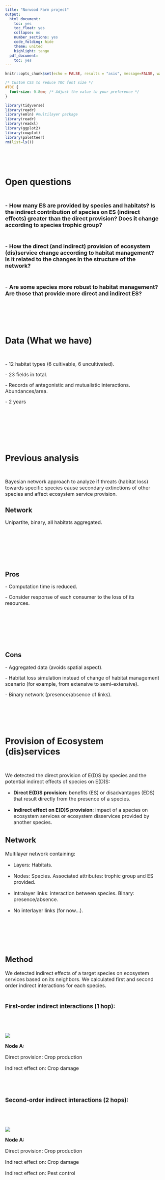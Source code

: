```yaml
---
title: "Norwood Farm project"
output:
  html_document:
    toc: yes
    toc_float: yes
    collapse: no
    number_sections: yes
    code_folding: hide
    theme: united
    highlight: tango
  pdf_document:
    toc: yes
---
```


```r
knitr::opts_chunk$set(echo = FALSE, results = "asis", message=FALSE, warning=FALSE, cache=TRUE, eval = TRUE, dev = c('png'), out.width = '100%', out.height='40%')

```

```css
/* Custom CSS to reduce TOC font size */
#TOC {
  font-size: 0.8em; /* Adjust the value to your preference */
}
```

```r
library(tidyverse)
library(readr)
library(emln) #multilayer package
library(readr)
library(readxl)
library(ggplot2)
library(cowplot)
library(paletteer)
rm(list=ls())
```

\
\
\

# Open questions
\

<font size="4"> 
- **How many ES are provided by species and habitats? Is the indirect contribution of species on ES (indirect effects) greater than the direct provision? Does it change according to species trophic group?**</font> 
\
\
\

<font size="4"> 
- **How the direct (and indirect) provision of ecosystem (dis)service change according to habitat management? Is it related to the changes in the structure of the network?**</font> 
\
\
\

<font size="4"> 
- **Are some species more robust to habitat management? Are those that provide more direct and indirect ES?** </font> 
\
\
\
\
\
\


# Data (What we have)
\

<font size="3"> 
-  12 habitat types (6 cultivable, 6 uncultivated).</font>
\

<font size="3"> 
-  23 fields in total.</font>
\

<font size="3"> 
-  Records of antagonistic and mutualistic interactions. Abundances/area.</font>
\

<font size="3"> 
-  2 years</font>

\
\
\
\
\
\


# Previous analysis {.tabset}
\

<font size="3">
Bayesian network approach to analyze if threats (habitat loss) towards specific species cause secondary extinctions of other species and affect ecosystem service provision.</font>


## Network

<font size="3">
Unipartite, binary, all habitats aggregated.</font>

\
\
\
\
\
\

## Pros
<font size="3">
- Computation time is reduced.</font>
\

<font size="3">
- Consider response of each consumer to the loss of its resources.</font>

\
\
\
\
\
\

## Cons
<font size="3">
- Aggregated data (avoids spatial aspect).</font>
\

<font size="3">
- Habitat loss simulation instead of change of habitat management scenario (for example, from extensive to semi-extensive).</font>
\

<font size="3">
- Binary network (presence/absence of links). </font>
\
\
\
\
\
\

# Provision of Ecosystem (dis)services {.tabset}
\

<font size="3">
We detected the direct provision of E(D)S by species and the potential indirect effects of species on E(D)S:
\

* **Direct E(D)S provision**: benefits (ES) or disadvantages (EDS) that result directly from the presence of a species.
\

* **Indirect effect on E(D)S provision**: impact of a species on ecosystem services or ecosystem disservices provided by another species.
\

## Network
<font size="3">
Multilayer network containing:

* Layers: Habitats.

* Nodes: Species. Associated attributes: trophic group and ES provided.

* Intralayer links: interaction between species. Binary: presence/absence. 

* No interlayer links (for now...).
\
\
\
\
\
\

## Method

We detected indirect effects of a target species on ecosystem services based on its neighbors. We calculated first and second order indirect interactions for each species.
\
\


### First-order indirect interactions (1 hop):
\
\

![](1_hop.png)

**Node A:**

Direct provision: Crop production

Indirect effect on: Crop damage

\
\


### Second-order indirect interactions (2 hops):
\
\

![](2_hop.png)

**Node A:**

Direct provision: Crop production

Indirect effect on: Crop damage 

Indirect effect on: Pest control

\
\
\
\
\
\

## Number and prop. of ES /hab
\

### Number of direct and indirect ES 
\

```r

 ## Direct and indirect ES provided in each habitat and in total
Final_ES <- read.csv("Final_ES.csv", sep =",")

##Number 

#1 hop
Hab_ES<-Final_ES %>% group_by(layer, type) %>% filter( hop == 0 | hop == 1,
                                                       services_to != "None") %>%
  summarize(count = n())


Hab_ES_1<-Hab_ES%>% 
  ggplot(aes(y=count, x=layer, fill =type)) + 
  geom_bar(position="dodge", stat="identity")+
  labs(x='Habitat', y="Number of ES provided") +theme_bw()+ggtitle("1 hop")+
  theme_classic()+
  theme(panel.grid = element_blank(),
        panel.border = element_rect(color = "black",fill = NA,size = 1),
        panel.spacing = unit(0.5, "cm", data = NULL),
        axis.text = element_text(size=15, color='black'),
        axis.text.x= element_text(size =13, angle = 90), 
        axis.title = element_text(size=17, color='black'),
        axis.line = element_blank(),
        legend.text.align = 0,
        legend.title =  element_text(size = 13, color = "black"),
        legend.text = element_text(size = 11),
        legend.position = "bottom")

#2 hop
Hab_ES_2<-Final_ES %>% group_by(layer, type) %>% filter(services_to != "None") %>%
  summarize(count = n())


Hab_ES_2<-Hab_ES_2%>% 
  ggplot(aes(y=count, x=layer, fill =type)) + 
  geom_bar(position="dodge", stat="identity")+
  labs(x='Habitat', y="Number of ES provided") +theme_bw()+
  ggtitle("2 hops")+
  theme_classic()+
  theme(panel.grid = element_blank(),
        panel.border = element_rect(color = "black",fill = NA,size = 1),
        panel.spacing = unit(0.5, "cm", data = NULL),
        axis.text = element_text(size=15, color='black'),
        axis.text.x= element_text(size =13, angle = 90), 
        axis.title = element_text(size=17, color='black'),
        axis.line = element_blank(),
        legend.text.align = 0,
        legend.title =  element_text(size = 13, color = "black"),
        legend.text = element_text(size = 11),
        legend.position = "bottom")

upper_row<- plot_grid(Hab_ES_1 ,
                      Hab_ES_2 , 
                      ncol = 2)
upper_row


```
\
\
\

### Prop of direct and indirect ES / hab
\

```r

 ## Direct and indirect ES provided in each habitat and aggregated
Final_ES <- read.csv("Final_ES.csv", sep =",")

## Proportion

#1 hop
Hab_ES_prop<-Final_ES %>% group_by(layer, type) %>% filter( hop == 0 | hop == 1,
                                                       services_to != "None") %>%
  summarize(count= n()) %>% group_by(layer) %>% mutate(tot =sum(count)) %>% 
  group_by(layer,type) %>% summarize(prop = count/tot)


Hab_ES_1<-Hab_ES_prop%>% 
  ggplot(aes(y=prop, x=layer, fill =type)) + 
  geom_bar(position="stack", stat="identity")+ ggtitle("1 hop")+
  labs(x='Habitat', y="Prop ES provided") +theme_bw()+
  theme_classic()+
  theme(panel.grid = element_blank(),
        panel.border = element_rect(color = "black",fill = NA,size = 1),
        panel.spacing = unit(0.5, "cm", data = NULL),
        axis.text = element_text(size=15, color='black'),
        axis.text.x= element_text(size =13, angle = 90), 
        axis.title = element_text(size=17, color='black'),
        axis.line = element_blank(),
        legend.text.align = 0,
        legend.title =  element_text(size = 13, color = "black"),
        legend.text = element_text(size = 11),
        legend.position = "bottom")

 
#2 hops
Hab_ES_prop_2<-Final_ES %>% group_by(layer, type) %>% filter(services_to != "None") %>%
  summarize(count= n()) %>% group_by(layer) %>% mutate(tot =sum(count)) %>% 
  group_by(layer,type) %>% summarize(prop = count/tot)


Hab_ES_2<-Hab_ES_prop_2 %>% 
  ggplot(aes(y=prop, x=layer, fill =type)) + 
  geom_bar(position="stack", stat="identity")+ ggtitle("2 hops")+
  labs(x='Habitat', y="Prop ES provided") +theme_bw()+
  theme_classic()+
  theme(panel.grid = element_blank(),
        panel.border = element_rect(color = "black",fill = NA,size = 1),
        panel.spacing = unit(0.5, "cm", data = NULL),
        axis.text = element_text(size=15, color='black'),
        axis.text.x= element_text(size =13, angle = 90), 
        axis.title = element_text(size=17, color='black'),
        axis.line = element_blank(),
        legend.text.align = 0,
        legend.title =  element_text(size = 13, color = "black"),
        legend.text = element_text(size = 11),
        legend.position = "bottom")
 

upper_row<- plot_grid(Hab_ES_1 ,
                      Hab_ES_2 , 
                      ncol = 2)
upper_row

```
\
\
\
\
\
\

## Prop. ES provided per taxon/habitat
\

### Considering 1 hop 
\
```r
#library(RColorBrewer)
#library(scales)


## Prop of direct and Indirect ES provided per taxon /habitat 
Final_ES <- read.csv("Final_ES.csv", sep =",")
   

#taxon_groups<- c("Aph","Butt", "Crop","Flower-visitor ins","Insect seed-feeder par", "Leaf-miner par", "Plant", "Prim aphid par","Rodent ectopar","Sec aphid par", "Seed-feeding bird", "Seed-feeding ins","Seed-feeding rod") #list of levels

#colors<- c("#F8766D" ,"#E18A00" ,"#BE9C00", "#8CAB00" ,"#24B700",
       #    "#00BE70", "#00C1AB", "#00BBDA", "#00ACFC", "#8B93FF", 
      #     "#D575FE", "#F962DD" ,"#FF65AC")

# 1 hop
 taxon_ES_1<-Final_ES %>% group_by(layer, type) %>% filter(services_to != "None", hop == 0 | hop ==1) %>% 
   mutate(Total = n()) %>% group_by(layer,type, taxon) %>% 
   summarize( Number = n(), Prop = Number /Total) %>% unique()
 

 #Direct
 
 D_taxon_ES_1<-taxon_ES_1 %>% filter(type == "D") %>% 
   ggplot(aes(y=Prop, x=layer, fill = taxon)) + 
   geom_bar(position="stack", stat="identity", color = "black")+ 
   scale_fill_manual(label = c("Aph","Butt", "Crop","Flower-visitor ins","Insect seed-feeder par", "Leaf-miner par", "Prim aphid par","Sec aphid par", "Seed-feeding bird", "Seed-feeding ins","Seed-feeding rod"), values = c("#F8766D", "#E18A00","#BE9C00", "#8CAB00", "#24B700", "#00BE70","#00BBDA", "#8B93FF", "#D575FE","#F962DD", "#FF65AC"))+
   ggtitle("Direct ES - 1 hop")+
   labs(x='Habitat', y="Prop ES provided per taxon") +theme_bw()+
   theme_classic()+
   theme(panel.grid = element_blank(),
         panel.border = element_rect(color = "black",fill = NA,size = 1),
         panel.spacing = unit(0.5, "cm", data = NULL),
         axis.text = element_text(size=13, color='black'),
         axis.text.x= element_text(size =11, angle = 90), 
         axis.text.y= element_text(size =11, angle = 90), 
         axis.title = element_text(size=15, color='black'),
         axis.line = element_blank(),
         legend.text.align = 0,
         legend.title =  element_blank(),
         legend.text = element_text(size = 5),
         legend.position = "bottom",
         legend.key.size = unit(0.7,"line"))
  
 
 #Indirect
 I_taxon_ES_1<-taxon_ES_1 %>% filter(type == "I") %>% 
   ggplot(aes(y=Prop, x=layer, fill = taxon)) + 
   geom_bar(position="stack", stat="identity", color = "black")+
   scale_fill_manual(label = c("Aph","Butt", "Crop","Flower-visitor ins","Insect seed-feeder par", "Leaf-miner par", "Plants","Prim aphid par", "Rodent ectopar","Sec aphid par", "Seed-feeding bird", "Seed-feeding ins","Seed-feeding rod"),
            values = c("#F8766D", "#E18A00","#BE9C00", "#8CAB00", "#24B700", "#00BE70","#00C1AB", "#00BBDA", "#00ACFC",   "#8B93FF", "#D575FE","#F962DD", "#FF65AC"))+
   ggtitle("Indirect ES - 1 hop")+
   labs(x='Habitat', y="Prop ES provided per taxon") +theme_bw()+
   theme_classic()+
   theme(panel.grid = element_blank(),
         panel.border = element_rect(color = "black",fill = NA,size = 1),
         panel.spacing = unit(0.5, "cm", data = NULL),
         axis.text = element_text(size=13, color='black'),
         axis.text.x= element_text(size =11, angle = 90), 
         axis.text.y= element_text(size =11, angle = 90),
         axis.title = element_text(size=15, color='black'),
         axis.line = element_blank(),
         legend.text.align = 0,
         legend.title =  element_blank(),
         legend.text = element_text(size = 5),
         legend.position = "bottom",
         legend.key.size = unit(0.7,"line"))
 

 
upper_row<- plot_grid(D_taxon_ES_1 ,
                      I_taxon_ES_1 , 
                      ncol = 2)
upper_row
 
```
\
\
\

### Considering 2 hops
\

```r

## Prop of direct and Indirect ES provided per taxon /habitat 
Final_ES <- read.csv("Final_ES.csv", sep =",")

# 2 hop
 
 taxon_ES<-Final_ES %>% group_by(layer, type) %>% filter(services_to != "None") %>% 
   mutate(Total = n()) %>% group_by(layer,type, taxon) %>% 
   summarize( Number = n(), Prop = Number /Total) %>% unique()
 

 
 #Direct
  D_taxon_ES<-taxon_ES%>% filter(type == "D") %>% 
   ggplot(aes(y=Prop, x=layer, fill = taxon)) + 
   geom_bar(position="stack", stat="identity", color = "black")+ 
   scale_fill_manual(label = c("Aph","Butt", "Crop","Flower-visitor ins","Insect seed-feeder par", "Leaf-miner par", "Prim aphid par","Sec aphid par", "Seed-feeding bird", "Seed-feeding ins","Seed-feeding rod"), values = c("#F8766D", "#E18A00","#BE9C00", "#8CAB00", "#24B700", "#00BE70","#00BBDA", "#8B93FF", "#D575FE","#F962DD", "#FF65AC"))+
   ggtitle("Direct ES - 1 hop")+
   labs(x='Habitat', y="Prop ES provided per taxon") +theme_bw()+
   theme_classic()+
   theme(panel.grid = element_blank(),
         panel.border = element_rect(color = "black",fill = NA,size = 1),
         panel.spacing = unit(0.5, "cm", data = NULL),
         axis.text = element_text(size=13, color='black'),
         axis.text.x= element_text(size =11, angle = 90), 
         axis.text.y= element_text(size =11, angle = 90), 
         axis.title = element_text(size=15, color='black'),
         axis.line = element_blank(),
         legend.text.align = 0,
         legend.title =  element_blank(),
         legend.text = element_text(size = 5),
         legend.position = "bottom",
         legend.key.size = unit(0.7,"line"))
  

 
 #Indirect
 I_taxon_ES<-taxon_ES %>% filter(type == "I") %>% 
   ggplot(aes(y=Prop, x=layer, fill = taxon)) + 
   geom_bar(position="stack", stat="identity", color = "black")+
   scale_fill_manual(label = c("Aph","Butt", "Crop","Flower-visitor ins","Insect seed-feeder par", "Leaf-miner par", "Plants","Prim aphid par", "Rodent ectopar","Sec aphid par", "Seed-feeding bird", "Seed-feeding ins","Seed-feeding rod"),
            values = c("#F8766D", "#E18A00","#BE9C00", "#8CAB00", "#24B700", "#00BE70","#00C1AB", "#00BBDA", "#00ACFC",   "#8B93FF", "#D575FE","#F962DD", "#FF65AC"))+
   ggtitle("Indirect ES - 2 hops")+
   labs(x='Habitat', y="Prop ES provided per taxon") +theme_bw()+
   theme_classic()+
   theme(panel.grid = element_blank(),
         panel.border = element_rect(color = "black",fill = NA,size = 1),
         panel.spacing = unit(0.5, "cm", data = NULL),
           axis.text = element_text(size=13, color='black'),
         axis.text.x= element_text(size =11, angle = 90), 
         axis.text.y= element_text(size =11, angle = 90),
         axis.title = element_text(size=15, color='black'),
         axis.line = element_blank(),
         legend.text.align = 0,
         legend.title =  element_blank(),
         legend.text = element_text(size = 5),
         legend.position = "bottom",
         legend.key.size = unit(0.7,"line"))
 

 
 upper_row<- plot_grid(D_taxon_ES ,
                      I_taxon_ES , 
                      ncol = 2)
upper_row
 
 
```

\
\
\
\
\
\

## Cons
\

- Non-weighted ecosystem services (presence/absence of direct or indirect ES)

\
\
\
\
\
\

# Output of direct and indirect effects on ES {.tabset}
For each interaction, we assigned the following outputs:
\

* <font size="4"> **+** </font> : provides ES, increases ES provision or decreases crop damage.
\

* <font size="4"> **-** </font> : provides E(D)S (crop damage), decreases ES provision or increases crop damage)


## Prop. of output per habitat
\
```r

output_ES<-read.csv ("output_ES.csv", sep =",")

## Proportion of + and - outputs per habitat

# direct
Prop_output<- output_ES %>% filter(type == "D") %>%  group_by(layer, output) %>% 
  summarize(count= n()) %>% group_by(layer) %>% mutate(tot =sum(count)) %>% 
  group_by(layer,output) %>% summarize(prop = count/tot)


Hab_ES_output_dir<-Prop_output%>% 
  ggplot(aes(y=prop, x=layer, fill =output)) + 
  geom_bar(position="stack", stat="identity")+ ggtitle("Direct")+
  labs(x='Habitat', y="Prop. output") +theme_bw()+
  theme_classic()+
  theme(panel.grid = element_blank(),
        panel.border = element_rect(color = "black",fill = NA,size = 1),
        panel.spacing = unit(0.5, "cm", data = NULL),
        axis.text = element_text(size=15, color='black'),
        axis.text.x= element_text(size =13, angle = 90), 
        axis.title = element_text(size=17, color='black'),
        axis.line = element_blank(),
        legend.text.align = 0,
        legend.title =  element_text(size = 13, color = "black"),
        legend.text = element_text(size = 11),
        legend.position = "bottom")


# indirect
Prop_output_ind<- output_ES %>% filter(type == "I") %>%  group_by(layer, output) %>% 
  summarize(count= n()) %>% group_by(layer) %>% mutate(tot =sum(count)) %>% 
  group_by(layer,output) %>% summarize(prop = count/tot)


Hab_ES_output_ind<-Prop_output_ind%>% 
  ggplot(aes(y=prop, x=layer, fill =output)) + 
  geom_bar(position="stack", stat="identity")+ ggtitle("Indirect (2 hops)")+
  labs(x='Habitat', y="Prop. output") +theme_bw()+
  theme_classic()+
  theme(panel.grid = element_blank(),
        panel.border = element_rect(color = "black",fill = NA,size = 1),
        panel.spacing = unit(0.5, "cm", data = NULL),
        axis.text = element_text(size=15, color='black'),
        axis.text.x= element_text(size =13, angle = 90), 
        axis.title = element_text(size=17, color='black'),
        axis.line = element_blank(),
        legend.text.align = 0,
        legend.title =  element_text(size = 13, color = "black"),
        legend.text = element_text(size = 11),
        legend.position = "bottom")


upper_row<- plot_grid(Hab_ES_output_dir ,
                      Hab_ES_output_ind , 
                      ncol = 2)
upper_row
 
 
```
\
\
\
\
\
\

## Prop. of output according to taxon / habitat 
\

### Direct ES 
\

```r

output_ES<-read.csv ("output_ES.csv", sep =",")

## - direct

taxon_ES_output_dir<-output_ES %>% filter (type == "D") %>% group_by(layer, output)  %>% 
  mutate(Total = n()) %>% group_by(layer,output, taxon) %>% 
  summarize( Number = n(), Prop = Number /Total) %>% unique()


#positive
taxon_ES_output_pos_dir <-taxon_ES_output_dir %>% filter(output =="+") %>% 
  ggplot(aes(y=Prop, x=layer, fill = taxon)) + 
  geom_bar(position="stack", stat="identity", color = "black")+ 
   scale_fill_manual(label = c("Butt", "Crop","Flower-visitor ins","Insect seed-feeder par", "Leaf-miner par", "Prim aphid par","Sec aphid par", "Seed-feeding bird", "Seed-feeding ins","Seed-feeding rod"), values = c("#E18A00","#BE9C00", "#8CAB00", "#24B700", "#00BE70","#00BBDA", "#8B93FF", "#D575FE","#F962DD", "#FF65AC"))+
   ggtitle("Positive - Direct")+
  labs(x='Habitat', y="Prop output per taxon") +theme_bw()+
  theme_classic()+
  theme(panel.grid = element_blank(),
        panel.border = element_rect(color = "black",fill = NA,size = 1),
        panel.spacing = unit(0.5, "cm", data = NULL),
        axis.text = element_text(size=13, color='black'),
        axis.text.x= element_text(size =11, angle = 90), 
        axis.text.y= element_text(size =11, angle = 90), 
        axis.title = element_text(size=15, color='black'),
        axis.line = element_blank(),
        legend.text.align = 0,
        legend.title =  element_blank(),
        legend.text = element_text(size = 6),
        legend.position = "bottom",
        legend.key.size = unit(0.7,"line"))


#negative
taxon_ES_output_neg_dir <-taxon_ES_output_dir %>% filter(output =="-") %>% 
  ggplot(aes(y=Prop, x=layer, fill = taxon)) + 
  geom_bar(position="stack", stat="identity", color = "black")+ 
   scale_fill_manual(label = c("Aph","Seed-feeding bird", "Seed-feeding ins","Seed-feeding rod"), values = c("#F8766D", "#D575FE","#F962DD", "#FF65AC"))+
  ggtitle("Negative - Direct")+
  labs(x='Habitat', y="Prop output per taxon") +theme_bw()+
  theme_classic()+
  theme(panel.grid = element_blank(),
        panel.border = element_rect(color = "black",fill = NA,size = 1),
        panel.spacing = unit(0.5, "cm", data = NULL),
        axis.text = element_text(size=13, color='black'),
        axis.text.x= element_text(size =11, angle = 90), 
        axis.text.y= element_text(size =11, angle = 90), 
        axis.title = element_text(size=15, color='black'),
        axis.line = element_blank(),
        legend.text.align = 0,
        legend.title =  element_blank(),
        legend.text = element_text(size = 6),
        legend.position = "bottom",
        legend.key.size = unit(0.7,"line"))


upper_row<- plot_grid(taxon_ES_output_pos_dir ,
                      taxon_ES_output_neg_dir , 
                      ncol = 2)
upper_row
 
```
\
\
\

### Indirect effect on ES 
\

```r

output_ES<-read.csv ("output_ES.csv", sep =",")

##- Indirect

taxon_ES_output_ind<-output_ES %>% filter (type == "I") %>% group_by(layer, output)  %>% 
  mutate(Total = n()) %>% group_by(layer,output, taxon) %>% 
  summarize( Number = n(), Prop = Number /Total) %>% unique()



#positive
taxon_ES_output_pos_ind <-taxon_ES_output_ind %>% filter(output =="+") %>% 
  ggplot(aes(y=Prop, x=layer, fill = taxon)) + 
  geom_bar(position="stack", stat="identity", color = "black")+
   scale_fill_manual(label = c("Aph","Butt", "Crop","Flower-visitor ins","Insect seed-feeder par", "Leaf-miner par", "Plants","Prim aphid par", "Rodent ectopar","Sec aphid par", "Seed-feeding bird", "Seed-feeding ins","Seed-feeding rod"),
            values = c("#F8766D", "#E18A00","#BE9C00", "#8CAB00", "#24B700", "#00BE70","#00C1AB", "#00BBDA", "#00ACFC",   "#8B93FF", "#D575FE","#F962DD", "#FF65AC"))+
 ggtitle("Positive - Indirect")+
  labs(x='Habitat', y="Prop output per taxon") +theme_bw()+
  theme_classic()+
  theme(panel.grid = element_blank(),
        panel.border = element_rect(color = "black",fill = NA,size = 1),
        panel.spacing = unit(0.5, "cm", data = NULL),
        axis.text = element_text(size=13, color='black'),
        axis.text.x= element_text(size =11, angle = 90), 
        axis.text.y= element_text(size =11, angle = 90), 
        axis.title = element_text(size=15, color='black'),
        axis.line = element_blank(),
        legend.text.align = 0,
        legend.title =  element_blank(),
        legend.text = element_text(size = 5),
        legend.position = "bottom",
        legend.key.size = unit(0.7,"line"))


#negative
taxon_ES_output_neg_ind <-taxon_ES_output_ind %>% filter(output =="-") %>% 
  ggplot(aes(y=Prop, x=layer, fill = taxon)) + 
  geom_bar(position="stack", stat="identity", color = "black")+
   scale_fill_manual(label = c("Aph","Butt", "Crop","Flower-visitor ins","Insect seed-feeder par", "Leaf-miner par", "Plants","Prim aphid par", "Rodent ectopar","Sec aphid par", "Seed-feeding bird", "Seed-feeding ins","Seed-feeding rod"),
            values = c("#F8766D", "#E18A00","#BE9C00", "#8CAB00", "#24B700", "#00BE70","#00C1AB", "#00BBDA", "#00ACFC",   "#8B93FF", "#D575FE","#F962DD", "#FF65AC"))+
  ggtitle("Negative - Indirect")+
  labs(x='Habitat', y="Prop output per taxon") +theme_bw()+
  theme_classic()+
  theme(panel.grid = element_blank(),
        panel.border = element_rect(color = "black",fill = NA,size = 1),
        panel.spacing = unit(0.5, "cm", data = NULL),
        axis.text = element_text(size=13, color='black'),
        axis.text.x= element_text(size =11, angle = 90), 
        axis.text.y= element_text(size =11, angle = 90), 
        axis.title = element_text(size=15, color='black'),
        axis.line = element_blank(),
        legend.text.align = 0,
        legend.title =  element_blank(),
        legend.text = element_text(size = 5),
        legend.position = "bottom",
        legend.key.size = unit(0.7,"line"))


upper_row<- plot_grid(taxon_ES_output_pos_ind ,
                      taxon_ES_output_neg_ind , 
                      ncol = 2)
upper_row

```
\
\
\
\
\
\

# Next steps... {.tabset}
\

## Data
\

* Seed-feeding birds (birds that predate seeds) have three associated ES: bird watching, crop damage, and seed dispersal. However, not all species disperse seeds. Should we check the bird list and keep "seed dispersal" just for those recorded dispersing seeds? Most of them also eat insects ("pest control"). Waiting for Darren
\
\
\

## Estimation of direct ES
<font size="4">**Potential index** </font>

\[ I_i^\alpha = N_i^\alpha \times S_i^\alpha \]
\

Where $I_i^\alpha$ represent the weight of the direct ecosystem provision for species 
$i$ in the layer $\alpha$, $N_i^\alpha$ represent the abundance of species $i$, and $S_i^\alpha$ represent the size of species $i$.
\

$S$ could be a constant value based on the taxonomic groups:

* Small (insects) = 0.1
* Medium (rodents, birds) = 0.5
* Big (crops) = 0.9

\
\
\

## Multilayer
<font size="4">**Intralayer links between 0 and 1** </font>

Intralayer weighted link connecting species $j$ with species $i$ is defined as $w_{ji}^\alpha=A_{j}^\alpha\times A_{i}^\alpha$

where $A_j^\alpha$ and $A_i^\alpha$ represent the relative abundance of species $j$ and $i$ in their trophic group in the layer $\alpha$.
\
\

<font size="4">**Interlayer links** </font>

Interlayer weighted link connecting species $j$ with itself across habitats is defined as $w_{j}^{\alpha\beta}= ...$

The formula should include information of distances between habitats $\alpha$ and $\beta$ and the dispersal ability of the trophic group to which the species belong. 

The distance component could be based on the distance between every two layers ($d^{\alpha\beta}$) and the distance between the two closest layers in the network (shortest $d$), to create a normalized scale between 0 and 1:

Distance component $= log(shortest d)/log(d^{\alpha\beta})$


We can add the dispersal ability of the species $j$ by multiplying the distance component to a constant representing the trophic group of the species. For example, it could be 1 for birds.


\
\
\

## Land use change simulation
\

To simulate land use change, we change the management scenario gradually from extensive to intensive and test robustness.
\
\

<font size="4">**Habitat management change** </font>
\

Let's suppose we have these habitat management scenarios:
\
\

```r
library(knitr)
Description <- read_excel("habitat_management.xlsx")
kable(Description, align=c(rep('c',times4=)))

```
<font size="2">Habitats' codes: CP, Crops; SF, Spring fallow; GM, Grass margin; LP, Ley pasture; LU, Lucerne; MH, Mature hedgerow; NH, New hedgerow; NL, New ley; PP, Permanent pasture; RG, Rough ground; WD, Woodland; ST, Standing trees.</font>
\
\

Changing from extensive (A) to semi-intensive (B) scenario will follow the next steps:
\
\

1) Replace habitats that are in (A) but not in (B) to crop production (CP).
\
\

2) The new habitats will contain:
\

* same plant species as CP.
\

* animals that were in the previous habitat and were recorded interacting with the plants in CP.
\

* try to include a spillover index between habitats according to the dispersal ability of the trophic group (for example, high (1) for birds and rodents), which allow species to move to the new habitat (Darren proposed it)
\
\

3) Abundances of species will be proportional to the size of the new habitat (next step)
\
\
\
\

<font size="4">**Robustness** </font>
\

How to include interlayer links during the extinction simulation?
